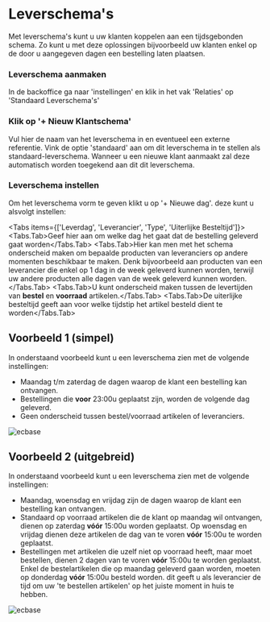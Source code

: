 # Leverschema's

Met leverschema's kunt u uw klanten koppelen aan een tijdsgebonden schema. Zo kunt u met deze oplossingen bijvoorbeeld uw klanten
enkel op de door u aangegeven dagen een bestelling laten plaatsen.

 
<Steps>

### Leverschema aanmaken

In de backoffice ga naar 'instellingen' en klik in het vak 'Relaties' op 'Standaard Leverschema's'

### Klik op '+ Nieuw Klantschema'

Vul hier de naam van het leverschema in en eventueel een externe referentie. Vink de optie 'standaard' aan om dit leverschema
in te stellen als standaard-leverschema. Wanneer u een nieuwe klant aanmaakt zal deze automatisch worden toegekend aan dit dit leverschema.

### Leverschema instellen

Om het leverschema vorm te geven klikt u op '+ Nieuwe dag'. deze kunt u alsvolgt instellen:

 
<Tabs items={['Leverdag', 'Leverancier', 'Type', 'Uiterlijke Besteltijd']}>
  <Tabs.Tab>Geef hier aan om welke dag het gaat dat de bestelling geleverd gaat worden</Tabs.Tab>
  <Tabs.Tab>Hier kan men met het schema onderscheid maken om bepaalde producten van leveranciers op andere momenten beschikbaar te maken.
  Denk bijvoorbeeld aan producten van een leverancier die enkel op 1 dag in de week geleverd kunnen worden, terwijl uw andere
  producten alle dagen van de week geleverd kunnen worden.</Tabs.Tab>
  <Tabs.Tab>U kunt onderscheid maken tussen de levertijden van **bestel** en **voorraad** artikelen.</Tabs.Tab>
  <Tabs.Tab>De uiterlijke besteltijd geeft aan voor welke tijdstip het artikel besteld dient te worden</Tabs.Tab>
  
</Tabs>

</Steps>

## Voorbeeld 1 (simpel)

In onderstaand voorbeeld kunt u een leverschema zien met de volgende instellingen:

- Maandag t/m zaterdag de dagen waarop de klant een bestelling kan ontvangen.
- Bestellingen die **voor** 23:00u geplaatst zijn, worden de volgende dag geleverd.
- Geen onderscheid tussen bestel/voorraad artikelen of leveranciers.

![ecbase](/images/Leverschema/leverschema_simpel.jpg)

## Voorbeeld 2 (uitgebreid)

In onderstaand voorbeeld kunt u een leverschema zien met de volgende instellingen:

- Maandag, woensdag en vrijdag zijn de dagen waarop de klant een bestelling kan ontvangen.
- Standaard op voorraad artikelen die de klant op maandag wil ontvangen, dienen op zaterdag **vóór** 15:00u worden geplaatst.
Op woensdag en vrijdag dienen deze artikelen de dag van te voren **vóór** 15:00u te worden geplaatst.
- Bestellingen met artikelen die uzelf niet op voorraad heeft, maar moet bestellen, dienen 2 dagen van te voren **vóór** 15:00u te worden geplaatst.
Enkel de bestelartikelen die op maandag geleverd gaan worden, moeten op donderdag **vóór** 15:00u besteld worden. dit geeft u als
leverancier de tijd om uw 'te bestellen artikelen' op het juiste moment in huis te hebben.

![ecbase](/images/Leverschema/leverschema_uitgbr1.jpg)